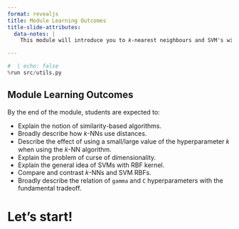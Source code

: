 ```yaml
---
format: revealjs
title: Module Learning Outcomes
title-slide-attributes:
  data-notes: |
    This module will introduce you to 𝑘-nearest neighbours and SVM's with an RBF kernel and how to calculate the Euclidean distance between points.

---
```


```python
#  | echo: false
%run src/utils.py
```

## Module Learning Outcomes

By the end of the module, students are expected to:

- Explain the notion of similarity-based algorithms.
- Broadly describe how 𝑘-NNs use distances.
- Describe the effect of using a small/large value of the hyperparameter 𝑘 when using the 𝑘-NN algorithm.
- Explain the problem of curse of dimensionality.
- Explain the general idea of SVMs with RBF kernel.
- Compare and contrast 𝑘-NNs and SVM RBFs.
- Broadly describe the relation of `gamma` and `C` hyperparameters with the fundamental tradeoff.


# Let's start!